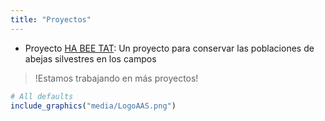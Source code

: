 ```yaml
---
title: "Proyectos"
---
```


- Proyecto [HA BEE TAT](habeetat.html): Un proyecto para conservar las poblaciones de abejas silvestres en los campos  


> !Estamos trabajando en más proyectos! 


```r
# All defaults
include_graphics("media/LogoAAS.png")
```
